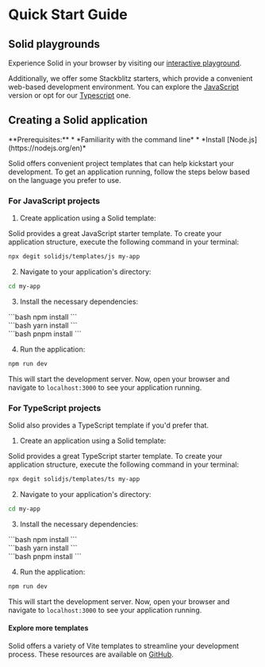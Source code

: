 
# Quick Start Guide

## Solid playgrounds

Experience Solid in your browser by visiting our [interactive playground](https://playground.solidjs.com/).

Additionally, we offer some Stackblitz starters, which provide a convenient web-based development environment. 
You can explore the [JavaScript](https://stackblitz.com/github/solidjs/templates/tree/master/js) version or opt for our [Typescript](https://stackblitz.com/github/solidjs/templates/tree/master/ts) one.

## Creating a Solid application

<Aside>
    **Prerequisites:**
    * *Familiarity with the command line*
    * *Install [Node.js](https://nodejs.org/en)*
</Aside>

Solid offers convenient project templates that can help kickstart your development. 
To get an application running, follow the steps below based on the language you prefer to use.

### For JavaScript projects

1. Create application using a Solid template:

Solid provides a great JavaScript starter template. 
To create your application structure, execute the following command in your terminal:

```bash
npx degit solidjs/templates/js my-app
```

2. Navigate to your application's directory:

```bash
cd my-app
```

3. Install the necessary dependencies:

<TabsCodeBlocks>
<div id="npm">
```bash
npm install
```
</div>

<div id="yarn">
```bash
yarn install
```
</div>

<div id="pnpm">
```bash
pnpm install
```
</div>
</TabsCodeBlocks>

4. Run the application:

```bash
npm run dev
```

This will start the development server. 
Now, open your browser and navigate to `localhost:3000` to see your application running.

### For TypeScript projects

Solid also provides a TypeScript template if you'd prefer that. 

1. Create an application using a Solid template:

Solid provides a great TypeScript starter template. 
To create your application structure, execute the following command in your terminal:

```bash
npx degit solidjs/templates/ts my-app
```

2. Navigate to your application's directory:

```bash
cd my-app
```

3. Install the necessary dependencies:

<TabsCodeBlocks>
<div id="npm">
```bash
npm install
```
</div>

<div id="yarn">
```bash
yarn install
```
</div>

<div id="pnpm">
```bash
pnpm install
```
</div>
</TabsCodeBlocks>

4. Run the application:

```bash
npm run dev
```

This will start the development server. 
Now, open your browser and navigate to `localhost:3000` to see your application running.

#### Explore more templates

Solid offers a variety of Vite templates to streamline your development process.
These resources are available on [GitHub](https://github.com/solidjs/templates).
